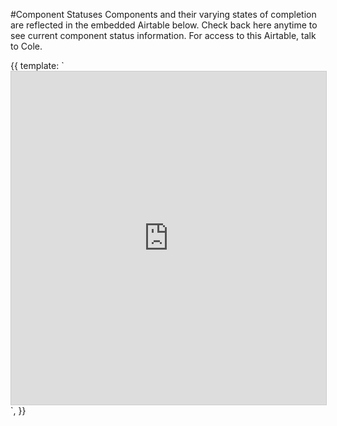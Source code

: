 
<Meta title="Foundations/Component Statuses" />


  #Component Statuses</h2>
  Components and their varying states of completion are reflected in the embedded Airtable below.
Check back here anytime to see current component status information. For access to this Airtable, talk to Cole.

<Canvas>
  <Story name="Component Statuses">
    {{
            template: `<iframe class="airtable-embed" src="https://airtable.com/embed/shrtuFWoEvMQ7WT0b?backgroundColor=blue&layout=card&viewControls=on" frameborder="0" onmousewheel="" width="100%" height="533" style="background: transparent; border: 1px solid #ccc;"></iframe>`,
        }}
</Story>
</Canvas>
